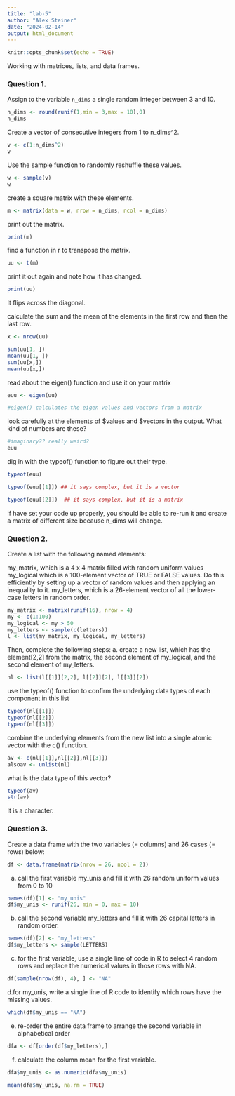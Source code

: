 ```yaml
---
title: "lab-5"
author: "Alex Steiner"
date: "2024-02-14"
output: html_document
---
```


```r
knitr::opts_chunk$set(echo = TRUE)
```

Working with matrices, lists, and data frames.

### Question 1.
Assign to the variable ```n_dims``` a single random integer between 3 and 10.
```r
n_dims <- round(runif(1,min = 3,max = 10),0)
n_dims
```

Create a vector of consecutive integers from 1 to n_dims^2.

```r
v <- c(1:n_dims^2)
v
```

Use the sample function to randomly reshuffle these values.

```r
w <- sample(v)
w
```

create a square matrix with these elements.
```r
m <- matrix(data = w, nrow = n_dims, ncol = n_dims)
```

print out the matrix.
```r
print(m)
```

find a function in r to transpose the matrix.

```r
uu <- t(m)
```

print it out again and note how it has changed.
```r
print(uu)
```
It flips across the diagonal.

calculate the sum and the mean of the elements in the first row and then the last row.

```r

x <- nrow(uu)

sum(uu[1, ])
mean(uu[1, ])
sum(uu[x,])
mean(uu[x,])

```

read about the eigen() function and use it on your matrix

```r
euu <- eigen(uu)

#eigen() calculates the eigen values and vectors from a matrix
```

look carefully at the elements of $values and $vectors in the output. What kind of numbers are these?
```r
#imaginary?? really weird? 
euu
```


dig in with the typeof() function to figure out their type.

```r
typeof(euu)

typeof(euu[[1]]) ## it says complex, but it is a vector

typeof(euu[[2]])  ## it says complex, but it is a matrix
```


if have set your code up properly, you should be able to re-run it and create a matrix of different size because n_dims will change.



### Question 2. 

Create a list with the following named elements:

my_matrix, which is a 4 x 4 matrix filled with random uniform values
my_logical which is a 100-element vector of TRUE or FALSE values. Do this efficiently by setting up a vector of random values and then applying an inequality to it.
my_letters, which is a 26-element vector of all the lower-case letters in random order.

```r
my_matrix <- matrix(runif(16), nrow = 4)
my <- c(1:100)
my_logical <- my > 50
my_letters <- sample(c(letters))
l <- list(my_matrix, my_logical, my_letters)
```

Then, complete the following steps:
a. create a new list, which has the element[2,2] from the matrix, the second element of my_logical, and the second element of my_letters.

```r
nl <- list(l[[1]][2,2], l[[2]][2], l[[3]][2])
```
use the typeof() function to confirm the underlying data types of each component in this list
```r
typeof(nl[[1]])
typeof(nl[[2]])
typeof(nl[[3]])
```

combine the underlying elements from the new list into a single atomic vector with the c() function.
```r
av <- c(nl[[1]],nl[[2]],nl[[3]])
alsoav <- unlist(nl)
```


what is the data type of this vector?

```r
typeof(av)
str(av)
```
It is a character.

### Question 3.

Create a data frame with the two variables (= columns) and 26 cases (= rows) below:
```r
df <- data.frame(matrix(nrow = 26, ncol = 2))
```

a. call the first variable my_unis and fill it with 26 random uniform values from 0 to 10
```r
names(df)[1] <- "my_unis"
df$my_unis <- runif(26, min = 0, max = 10)
```
b. call the second variable my_letters and fill it with 26 capital letters in random order.
```r
names(df)[2] <- "my_letters"
df$my_letters <- sample(LETTERS)
```

c. for the first variable, use a single line of code in R to select 4 random rows and replace the numerical values in those rows with NA.

```r
df[sample(nrow(df), 4), ] <- "NA"

```

d.for my_unis, write a single line of R code to identify which rows have the missing values.
```r
which(df$my_unis == "NA")

```
e. re-order the entire data frame to arrange the second variable in alphabetical order
```r

dfa <- df[order(df$my_letters),]

```

f. calculate the column mean for the first variable.
```r
dfa$my_unis <- as.numeric(dfa$my_unis)

mean(dfa$my_unis, na.rm = TRUE)


```









